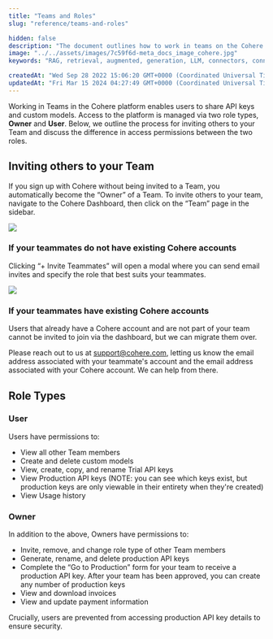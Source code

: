 ```yaml
---
title: "Teams and Roles"
slug: "reference/teams-and-roles"

hidden: false
description: "The document outlines how to work in teams on the Cohere platform, including inviting others, managing roles, and access permissions for Owners and Users."
image: "../../assets/images/7c59f6d-meta_docs_image_cohere.jpg"  
keywords: "RAG, retrieval, augmented, generation, LLM, connectors, connector, langchain"

createdAt: "Wed Sep 28 2022 15:06:20 GMT+0000 (Coordinated Universal Time)"
updatedAt: "Fri Mar 15 2024 04:27:49 GMT+0000 (Coordinated Universal Time)"
---
```

Working in Teams in the Cohere platform enables users to share API keys and custom models. Access to the platform is managed via two role types, **Owner** and **User**. Below, we outline the process for inviting others to your Team and discuss the difference in access permissions between the two roles. 

## Inviting others to your Team

If you sign up with Cohere without being invited to a Team, you automatically become the “Owner” of a Team. To invite others to your team, navigate to the Cohere Dashboard, then click on the “Team” page in the sidebar. 

![](../../assets/images/0f6ea93-Teams_and_Roles_1.png)
### If your teammates do not have existing Cohere accounts

Clicking “+ Invite Teammates” will open a modal where you can send email invites and specify the role that best suits your teammates. 

![](../../assets/images/f1e9553-Teams_and_Roles_2.png)
### If your teammates have existing Cohere accounts

Users that already have a Cohere account and are not part of your team cannot be invited to join via the dashboard, but we can migrate them over. 

Please reach out to us at [support@cohere.com](mailto:support@cohere.com), letting us know the email address associated with your teammate's account and the email address associated with your Cohere account. We can help from there.

## Role Types

### User

Users have permissions to: 

- View all other Team members
- Create and delete custom models
- View, create, copy, and rename Trial API keys
- View Production API keys (NOTE: you can see which keys exist, but production keys are only viewable in their entirety when they're created)
- View Usage history

### Owner

In addition to the above, Owners have permissions to:

- Invite, remove, and change role type of other Team members
- Generate, rename, and delete production API keys
- Complete the “Go to Production” form for your team to receive a production API key. After your team has been approved, you can create any number of production keys
- View and download invoices
- View and update payment information

Crucially, users are prevented from accessing production API key details to ensure security.
